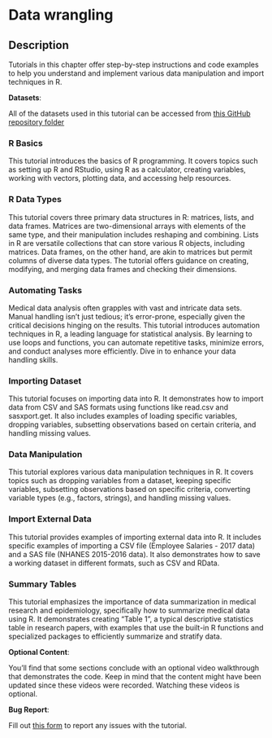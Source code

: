 # Data wrangling {#lab00}

## Description

Tutorials in this chapter offer step-by-step instructions and code examples to help you understand and implement various data manipulation and import techniques in R.

::: {.callout-tip}
**Datasets**:

All of the datasets used in this tutorial can be accessed from [this GitHub repository folder](https://github.com/ehsanx/EpiMethods/tree/main/Data/wrangling)
::: 

### R Basics

This tutorial introduces the basics of R programming. It covers topics such as setting up R and RStudio, using R as a calculator, creating variables, working with vectors, plotting data, and accessing help resources.

### R Data Types

This tutorial covers three primary data structures in R: matrices, lists, and data frames. Matrices are two-dimensional arrays with elements of the same type, and their manipulation includes reshaping and combining. Lists in R are versatile collections that can store various R objects, including matrices. Data frames, on the other hand, are akin to matrices but permit columns of diverse data types. The tutorial offers guidance on creating, modifying, and merging data frames and checking their dimensions.

### Automating Tasks

Medical data analysis often grapples with vast and intricate data sets. Manual handling isn't just tedious; it's error-prone, especially given the critical decisions hinging on the results. This tutorial introduces automation techniques in R, a leading language for statistical analysis. By learning to use loops and functions, you can automate repetitive tasks, minimize errors, and conduct analyses more efficiently. Dive in to enhance your data handling skills.


### Importing Dataset

This tutorial focuses on importing data into R. It demonstrates how to import data from CSV and SAS formats using functions like read.csv and sasxport.get. It also includes examples of loading specific variables, dropping variables, subsetting observations based on certain criteria, and handling missing values.

### Data Manipulation

This tutorial explores various data manipulation techniques in R. It covers topics such as dropping variables from a dataset, keeping specific variables, subsetting observations based on specific criteria, converting variable types (e.g., factors, strings), and handling missing values.

### Import External Data

This tutorial provides examples of importing external data into R. It includes specific examples of importing a CSV file (Employee Salaries - 2017 data) and a SAS file (NHANES 2015-2016 data). It also demonstrates how to save a working dataset in different formats, such as CSV and RData.

### Summary Tables

This tutorial emphasizes the importance of data summarization in medical research and epidemiology, specifically how to summarize medical data using R. It demonstrates creating "Table 1", a typical descriptive statistics table in research papers, with examples that use the built-in R functions and specialized packages to efficiently summarize and stratify data.

::: {.callout-tip}
**Optional Content**:

You'll find that some sections conclude with an optional video walkthrough that demonstrates the code. Keep in mind that the content might have been updated since these videos were recorded. Watching these videos is optional.
::: 

::: {.callout-tip}
**Bug Report**:

Fill out [this form](https://forms.gle/YSwuiebtb1E9wjHu9) to report any issues with the tutorial.
::: 